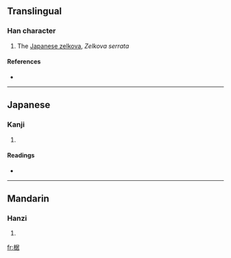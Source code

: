 ==Translingual==

===Han character===
{{Han char|rn=75|rad=木|as=08|sn=12|four=4796<sub>4</sub>|canj=木尸十口 (DSJR)}}

# The [[Japanese zelkova]], ''Zelkova serrata''

====References====
* {{Han ref|kx=0536.130|dkj=15026|dj=0924.040|hdz=21240.040|uh=6910|ud=26896|bh=D9B9|bd=55737}}

----

==Japanese==

===Kanji===
{{ja-kanji|grade=}}

# {{defn|Japanese}}

====Readings====
* {{ja-readings|on=[[きょ]] (kyo), [[こ]] (ko)|kun=[[まがき]] (magaki)}}

----

==Mandarin==

===Hanzi===
{{cmn-hanzi|pin=[[jū]] ([[ju1]]), [[pí]] ([[pi2]]), [[pì]] ([[pi4]])|wg=chü<sup>1</sup>, p'i<sup>2</sup>, p'i<sup>4</sup>}}

# {{defn|Mandarin}}

[[fr:椐]]
